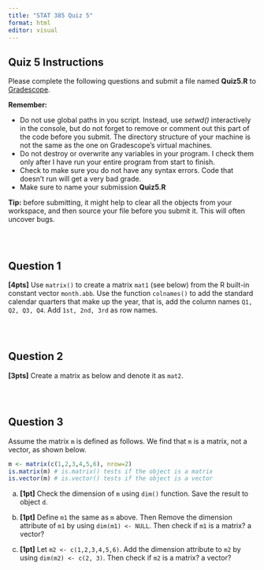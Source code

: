 ```yaml
---
title: "STAT 385 Quiz 5"
format: html
editor: visual
---
```


## Quiz 5 Instructions

Please complete the following questions and submit a file named **Quiz5.R** to [Gradescope](https://www.gradescope.com/login).

**Remember:**

<!-- -   Do not rename external data files or edit them in any way. In other words, don't modify *data.csv*. Your code won't work properly on my version of that data set, if you do. -->

-   Do not use global paths in you script. Instead, use *setwd()* interactively in the console, but do not forget to remove or comment out this part of the code before you submit. The directory structure of your machine is not the same as the one on Gradescope's virtual machines.
-   Do not destroy or overwrite any variables in your program. I check them only after I have run your entire program from start to finish.
-   Check to make sure you do not have any syntax errors. Code that doesn't run will get a very bad grade.
-   Make sure to name your submission **Quiz5.R**

**Tip:** before submitting, it might help to clear all the objects from your workspace, and then source your file before you submit it. This will often uncover bugs.

::: {style="height:30px;"}
:::

## Question 1 

**[4pts]** Use `matrix()` to create a matrix `mat1` (see below) from the R built-in constant vector `month.abb`. Use the function `colnames()` to add the standard calendar quarters that make up the year, that is, add the column names `Q1, Q2, Q3, Q4`. Add `1st, 2nd, 3rd` as row names.

<!-- ```{r} -->
<!-- #| echo: false -->
<!-- # Solution -->
<!-- mat1 <- matrix(month.abb, nrow = 3, ncol = 4) -->
<!-- colnames(mat1) <- c("Q1", "Q2", "Q3", "Q4") -->
<!-- rownames(mat1) <- c("1st", "2nd", "3rd") -->
<!-- mat1 -->

<!-- ``` -->

::: {style="height:30px;"}
:::

## Question 2 

**[3pts]** Create a matrix as below and denote it as `mat2`.

<!-- ```{r} -->
<!-- #| echo: false -->

<!-- c1 <- rep(c(1, 2), each=3) -->
<!-- c2 <- rep(c(1, 2, 3), time=2) -->
<!-- mat2 <- matrix(c(c1, c2), nrow=6) -->
<!-- mat2 -->
<!-- ``` -->

::: {style="height:30px;"}
:::

## Question 3

Assume the matrix `m` is defined as follows. We find that `m` is a matrix, not a vector, as shown below.

```r
m <- matrix(c(1,2,3,4,5,6), nrow=2)
is.matrix(m) # is.matrix() tests if the object is a matrix
is.vector(m) # is.vector() tests if the object is a vector
```

(a) **\[1pt\]** Check the dimension of `m` using `dim()` function. Save the result to object `d`.

<!-- ```{r} -->
<!-- d = dim(m) -->
<!-- d -->
<!-- ``` -->

(b) **\[1pt\]** Define `m1` the same as `m` above. Then Remove the dimension attribute of `m1` by using `dim(m1) <- NULL`. Then check if `m1` is a matrix? a vector?

<!-- ```{r} -->
<!-- m1 <- matrix(c(1,2,3,4,5,6), nrow=2) -->
<!-- dim(m1) <- NULL -->
<!-- is.matrix(m1) -->
<!-- is.vector(m1) -->

<!-- ``` -->

(c) **\[1pt\]** Let `m2 <- c(1,2,3,4,5,6)`. Add the dimension attribute to `m2` by using `dim(m2) <- c(2, 3)`. Then check if `m2` is a matrix? a vector?

<!-- ```{r} -->
<!-- m2 <- c(1,2,3,4,5,6) -->
<!-- dim(m2) <- c(2, 3) -->
<!-- is.matrix(m2) -->
<!-- is.vector(m2) -->

<!-- ``` -->
